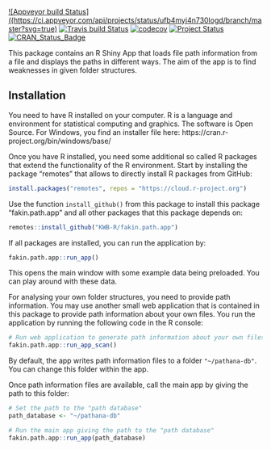 [![Appveyor build Status]((https://ci.appveyor.com/api/projects/status/ufb4myi4n730logd/branch/master?svg=true)](https://ci.appveyor.com/project/KWB-R/fakin-path-app/branch/master)
[![Travis build Status](https://travis-ci.org/KWB-R/fakin.path.app.svg?branch=master)](https://travis-ci.org/KWB-R/fakin.path.app)
[![codecov](https://codecov.io/github/KWB-R/fakin.path.app/branch/master/graphs/badge.svg)](https://codecov.io/github/KWB-R/fakin.path.app)
[![Project Status](https://img.shields.io/badge/lifecycle-experimental-orange.svg)](https://www.tidyverse.org/lifecycle/#experimental)
[![CRAN_Status_Badge](https://www.r-pkg.org/badges/version/fakin.path.app)]()

This package contains an R Shiny App that loads file path information from a
file and displays the paths in different ways.  The aim of the app is to find
weaknesses in given folder structures.

## Installation

You need to have R installed on your computer. R is a language and environment 
for statistical computing and graphics. The software is Open Source. 
For Windows, you find an installer file here: https://cran.r-project.org/bin/windows/base/

Once you have R installed, you need some additional so called R packages that
extend the functionality of the R environment. Start by installing the package
"remotes" that allows to directly install R packages from GitHub:

```r
install.packages("remotes", repos = "https://cloud.r-project.org")
```

Use the function `install_github()` from this package to install this package "fakin.path.app" and all other packages that this package depends on:

```r
remotes::install_github("KWB-R/fakin.path.app")
```

If all packages are installed, you can run the application by:

```r
fakin.path.app::run_app()
```

This opens the main window with some example data being preloaded. You can play 
around with these data.

For analysing your own folder structures, you need to provide path information.
You may use another small web application that is contained in this package to 
provide path information about your own files. You run the application by
running the following code in the R console:

```r
# Run web application to generate path information about your own files
fakin.path.app::run_app_scan()
```

By default, the app writes path information files to a folder `"~/pathana-db"`.
You can change this folder within the app. 

Once path information files are available, call the main app by giving the path 
to this folder:

```r
# Set the path to the "path database"
path_database <- "~/pathana-db"

# Run the main app giving the path to the "path database"
fakin.path.app::run_app(path_database)
```
